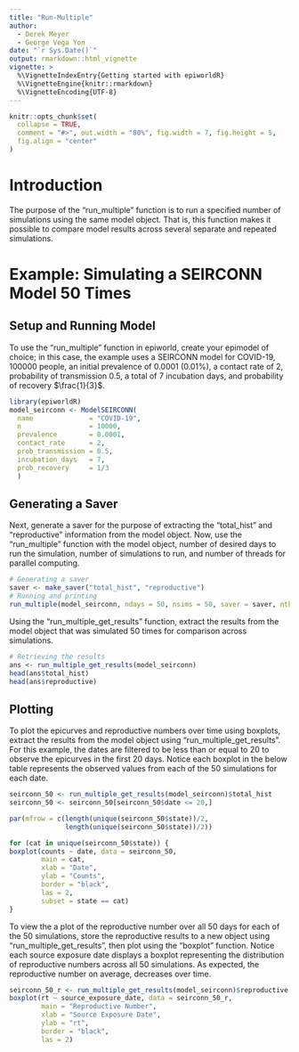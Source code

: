 ```yaml
---
title: "Run-Multiple"
author:
  - Derek Meyer
  - George Vega Yon
date: "`r Sys.Date()`"
output: rmarkdown::html_vignette
vignette: >
  %\VignetteIndexEntry{Getting started with epiworldR}
  %\VignetteEngine{knitr::rmarkdown}
  %\VignetteEncoding{UTF-8}
---
```

```r
knitr::opts_chunk$set(
  collapse = TRUE,
  comment = "#>", out.width = "80%", fig.width = 7, fig.height = 5, 
  fig.align = "center"
)
```

# Introduction
The purpose of the "run_multiple" function is to run a specified number of 
simulations using the same model object. That is, this function makes it
possible to compare model results across several separate and repeated
simulations. 

# Example: Simulating a SEIRCONN Model 50 Times 

## Setup and Running Model

To use the "run_multiple" function in epiworld, create your epimodel of choice;
in this case, the example uses a SEIRCONN model for COVID-19, 100000 people, 
an initial prevalence of 0.0001 (0.01%), a contact rate of 2, probability of 
transmission 0.5, a total of 7 incubation days, and probability of recovery 
$\frac{1}{3}$. 

```r
library(epiworldR)
model_seirconn <- ModelSEIRCONN(
  name              = "COVID-19",
  n                 = 10000, 
  prevalence        = 0.0001, 
  contact_rate      = 2,
  prob_transmission = 0.5,
  incubation_days   = 7,
  prob_recovery     = 1/3
  )

```

## Generating a Saver

Next, generate a saver for the purpose of extracting the "total_hist" and 
"reproductive" information from the model object. Now, use the 
"run_multiple" function with the model object, number of desired days to run 
the simulation, number of simulations to run, and number of threads for 
parallel computing. 

```r
# Generating a saver
saver <- make_saver("total_hist", "reproductive")
# Running and printing
run_multiple(model_seirconn, ndays = 50, nsims = 50, saver = saver, nthread = 2)

```

Using the "run_multiple_get_results" function, extract the results from the 
model object that was simulated 50 times for comparison across simulations. 

```r
# Retrieving the results
ans <- run_multiple_get_results(model_seirconn)
head(ans$total_hist)
head(ans$reproductive)

```

## Plotting

To plot the epicurves and reproductive numbers over time using boxplots, extract 
the results from the model object using "run_multiple_get_results". For this 
example, the dates are filtered to be less than or equal to 20 to observe the 
epicurves in the first 20 days. Notice each boxplot in the below table 
represents the observed values from each of the 50 simulations for each date. 

```r
seirconn_50 <- run_multiple_get_results(model_seirconn)$total_hist
seirconn_50 <- seirconn_50[seirconn_50$date <= 20,]

par(mfrow = c(length(unique(seirconn_50$state))/2,
              length(unique(seirconn_50$state))/2))

for (cat in unique(seirconn_50$state)) {
boxplot(counts ~ date, data = seirconn_50,
        main = cat,
        xlab = "Date",
        ylab = "Counts",
        border = "black",
        las = 2,
        subset = state == cat)
}
```
  
To view the a plot of the reproductive number over all 50 days for each of the 
50 simulations, store the reproductive results to a new object using 
"run_multiple_get_results", then plot using the "boxplot" function. Notice 
each source exposure date displays a boxplot representing the distribution
of reproductive numbers across all 50 simulations. As expected, the reproductive
number on average, decreases over time. 

```r
seirconn_50_r <- run_multiple_get_results(model_seirconn)$reproductive
boxplot(rt ~ source_exposure_date, data = seirconn_50_r,
        main = "Reproductive Number",
        xlab = "Source Exposure Date",
        ylab = "rt",
        border = "black",
        las = 2)

```


